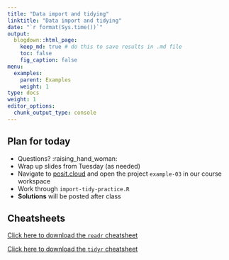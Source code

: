 ```yaml
---
title: "Data import and tidying"
linktitle: "Data import and tidying"
date: "`r format(Sys.time())`"
output:
  blogdown::html_page:
    keep_md: true # do this to save results in .md file
    toc: false
    fig_caption: false
menu:
  examples:
    parent: Examples
    weight: 1
type: docs
weight: 1
editor_options:
  chunk_output_type: console
---
```


## Plan for today
- Questions? :raising_hand_woman:
- Wrap up slides from Tuesday (as needed)
- Navigate to [posit.cloud](http://posit.cloud) and open the project `example-03` in our course workspace
- Work through `import-tidy-practice.R`
- **Solutions** will be posted after class


## Cheatsheets

[Click here to download the `readr` cheatsheet](https://rstudio.github.io/cheatsheets/data-import.pdf)

[Click here to download the `tidyr` cheatsheet](https://rstudio.github.io/cheatsheets/tidyr.pdf)

